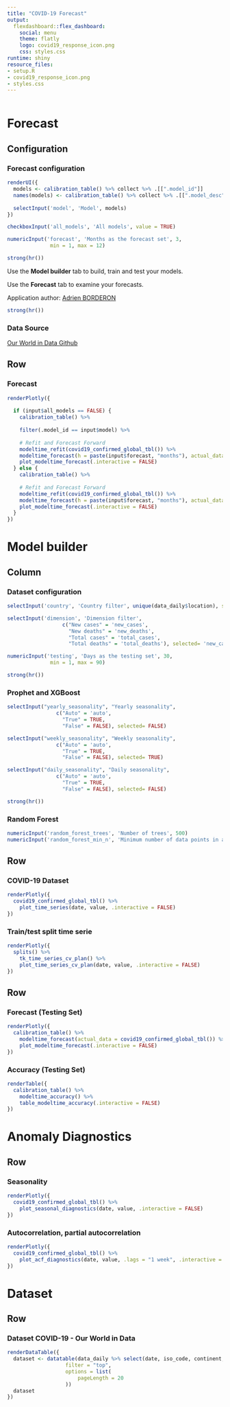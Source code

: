 ```yaml
---
title: "COVID-19 Forecast"
output:
  flexdashboard::flex_dashboard:
    social: menu
    theme: flatly
    logo: covid19_response_icon.png
    css: styles.css
runtime: shiny
resource_files:
- setup.R
- covid19_response_icon.png
- styles.css
---
```



```r
```


Forecast {data-orientation=rows, data-icon="fa-line-chart"}
=====================================  

Configuration {.sidebar}
-------------------------------------
### Forecast configuration
```r
renderUI({
  models <- calibration_table() %>% collect %>% .[[".model_id"]]
  names(models) <- calibration_table() %>% collect %>% .[[".model_desc"]]
  
  selectInput('model', 'Model', models)
})

checkboxInput('all_models', 'All models', value = TRUE)

numericInput('forecast', 'Months as the forecast set', 3,
              min = 1, max = 12)

strong(hr())
```
Use the __Model builder__ tab to build, train and test your models.

Use the __Forecast__ tab to examine your forecasts.  

Application author: [Adrien BORDERON](https://www.linkedin.com/in/aborderon/)

```r
strong(hr())
```

### Data Source

[Our World in Data Github](https://ourworldindata.org/coronavirus)


Row {data-height=600}
-------------------------------------
    
### Forecast
    
```r
renderPlotly({
  
  if (input$all_models == FALSE) {
    calibration_table() %>%
    
    filter(.model_id == input$model) %>%
  
    # Refit and Forecast Forward
    modeltime_refit(covid19_confirmed_global_tbl()) %>%
    modeltime_forecast(h = paste(input$forecast, "months"), actual_data = covid19_confirmed_global_tbl()) %>%
    plot_modeltime_forecast(.interactive = FALSE)
  } else {
    calibration_table() %>%
  
    # Refit and Forecast Forward
    modeltime_refit(covid19_confirmed_global_tbl()) %>%
    modeltime_forecast(h = paste(input$forecast, "months"), actual_data = covid19_confirmed_global_tbl()) %>%
    plot_modeltime_forecast(.interactive = FALSE)
  }
})
```

Model builder {data-orientation=rows, data-icon="fa-cogs"}
=====================================
Column {.sidebar}
-------------------------------------
### Dataset configuration
```r
selectInput('country', 'Country filter', unique(data_daily$location), selected= "World")

selectInput('dimension', 'Dimension filter', 
                  c("New cases" = 'new_cases',
                    "New deaths" = 'new_deaths',
                    "Total cases" = 'total_cases',
                    "Total deaths" = 'total_deaths'), selected= 'new_cases')

numericInput('testing', 'Days as the testing set', 30,
              min = 1, max = 90)
```
```r
strong(hr())
```

### Prophet and XGBoost 
```r
selectInput("yearly_seasonality", "Yearly seasonality",
                c("Auto" = 'auto',
                  "True" = TRUE,
                  "False" = FALSE), selected= FALSE)

selectInput("weekly_seasonality", "Weekly seasonality",
                c("Auto" = 'auto',
                  "True" = TRUE,
                  "False" = FALSE), selected= TRUE)

selectInput("daily_seasonality", "Daily seasonality",
                c("Auto" = 'auto',
                  "True" = TRUE,
                  "False" = FALSE), selected= FALSE)
```
```r
strong(hr())
```

### Random Forest
```r
numericInput('random_forest_trees', 'Number of trees', 500)
numericInput('random_forest_min_n', 'Minimum number of data points in a node', 50)
```
   
Row  {data-height=600}
-------------------------------------
   
### COVID-19 Dataset

```r
renderPlotly({
  covid19_confirmed_global_tbl() %>%
    plot_time_series(date, value, .interactive = FALSE)
})

```


### Train/test split time serie
    
```r

renderPlotly({
  splits() %>%
    tk_time_series_cv_plan() %>%
    plot_time_series_cv_plan(date, value, .interactive = FALSE)
})
```

Row  {data-height=600}
-------------------------------------
   
### Forecast (Testing Set)

```r
renderPlotly({
  calibration_table() %>%
    modeltime_forecast(actual_data = covid19_confirmed_global_tbl()) %>%
    plot_modeltime_forecast(.interactive = FALSE)
})

```

### Accuracy (Testing Set)
    
```r
renderTable({
  calibration_table() %>%
    modeltime_accuracy() %>%
    table_modeltime_accuracy(.interactive = FALSE)
})
```

Anomaly Diagnostics {data-orientation=rows, data-icon="fa-tachometer"}
=====================================
Row {data-height=600}
-------------------------------------
### Seasonality
```r
renderPlotly({
  covid19_confirmed_global_tbl() %>%
    plot_seasonal_diagnostics(date, value, .interactive = FALSE)
})
```

### Autocorrelation, partial autocorrelation
```r
renderPlotly({
  covid19_confirmed_global_tbl() %>%
    plot_acf_diagnostics(date, value, .lags = "1 week", .interactive = FALSE)
})
```


Dataset {data-orientation=rows, data-icon="fa-table"}
=====================================
Row {data-height=600}
-------------------------------------
### Dataset COVID-19 - Our World in Data
```r
renderDataTable({
  dataset <- datatable(data_daily %>% select(date, iso_code, continent, location, total_cases, total_deaths, new_cases, new_deaths),
                   filter = "top",
                   options = list(
                       pageLength = 20
                   ))
  dataset
})

```